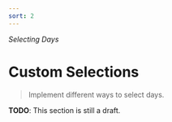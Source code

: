 ```yaml
---
sort: 2
---
```


_Selecting Days_

# Custom Selections

> Implement different ways to select days.

**TODO**: This section is still a draft.
